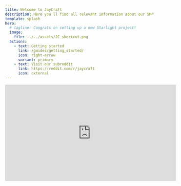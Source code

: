 ```yaml
---
title: Welcome to JayCraft
description: Here you'll find all relevant information about our SMP
template: splash
hero:
  # tagline: Congrats on setting up a new Starlight project!
  image:
    file: ../../assets/JC_shortcut.png
  actions:
    - text: Getting started
      link: /guides/getting_started/
      icon: right-arrow
      variant: primary
    - text: Visit our subreddit
      link: https://reddit.com/r/jaycraft
      icon: external
---
```



<div style={{ display: "flex", justifyContent: "center" }}>
  <iframe
    style={{ minHeight: "315px" }}
    width="560"
    height="315"
    src="https://www.youtube.com/embed/QfkXEg0UAGY"
    title="YouTube video player"
    frameborder="0"
    allow="accelerometer; autoplay; clipboard-write; encrypted-media; gyroscope; picture-in-picture; web-share"
    allowfullscreen
  ></iframe>
</div>
